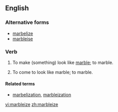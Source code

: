 ==English==

===Alternative forms===
*[[marbelize]]
*[[marbleise]]

===Verb===
{{en-verb|marbleiz|ing}}

# {{context|transitive|lang=en}} To make (something) look like [[marble]]; to marble.
# {{context|intransitive|lang=en}} To come to look like marble; to marble.

====Related terms====
* [[marbelization]], [[marbleization]]

[[vi:marbleize]]
[[zh:marbleize]]